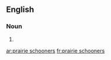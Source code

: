 
==English==

===Noun===
{{head|en}}

# {{plural of|prairie schooner}}

[[ar:prairie schooners]]
[[fr:prairie schooners]]